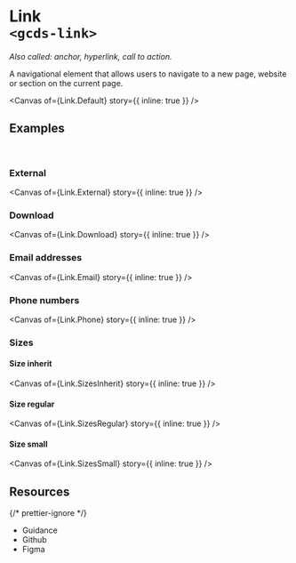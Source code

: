 
<Meta of={Link} name="Overview" />

# Link<br/>`<gcds-link>`

_Also called: anchor, hyperlink, call to action._

A navigational element that allows users to navigate to a new page, website or section on the current page.

<Canvas of={Link.Default} story={{ inline: true }} />

## Examples

<br />

### External

<Canvas of={Link.External} story={{ inline: true }} />

### Download

<Canvas of={Link.Download} story={{ inline: true }} />

### Email addresses

<Canvas of={Link.Email} story={{ inline: true }} />

### Phone numbers

<Canvas of={Link.Phone} story={{ inline: true }} />

### Sizes

#### Size inherit

<Canvas of={Link.SizesInherit} story={{ inline: true }} />

#### Size regular

<Canvas of={Link.SizesRegular} story={{ inline: true }} />

#### Size small

<Canvas of={Link.SizesSmall} story={{ inline: true }} />

## Resources

{/* prettier-ignore */}
<ul className="resources-list">
  <li>
    <gcds-link size="regular" href="https://design-system.alpha.canada.ca/en/components/link/" target="_blank">Guidance</gcds-link>
  </li>
  <li>
    <gcds-link size="regular" href="https://github.com/cds-snc/gcds-components/tree/main/packages/web/src/components/gcds-link" target="_blank">Github</gcds-link>
  </li>
  <li>
    <gcds-link size="regular" href="https://www.figma.com/file/mh2maMG2NBtk41k1O1UGHV/Canadian-Digital-Service%E2%80%A8---GC-Design-System?type=design&node-id=2646-8407&mode=design&t=yAOnqGop9xbMMCZg-0" target="_blank">Figma</gcds-link>
  </li>
</ul>
